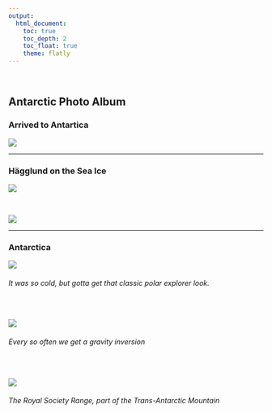 ```yaml
---
output: 
  html_document:
    toc: true
    toc_depth: 2
    toc_float: true
    theme: flatly
---
```


<br>

## Antarctic Photo Album
### Arrived to Antartica
![](pictures/Arrived!.jpg)
<br>

***

### Hägglund on the Sea Ice

![](pictures/pano_ice.jpg)

<br>

![](pictures/Hagglund.jpg)

***

### Antarctica

![](pictures/KenBeard2.JPG)

###### It was so cold, but gotta get that classic polar explorer look.


<br>

![](pictures/bottomofthworld.jpg)

###### Every so often we get a gravity inversion


<br>

![](pictures/TransAntarctic Range.jpg)

###### The Royal Society Range, part of the Trans-Antarctic Mountain


